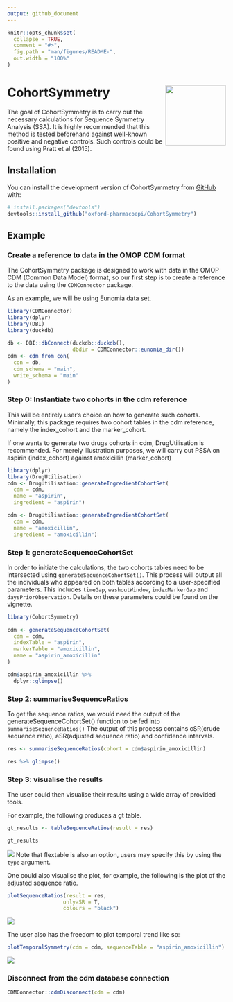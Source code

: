 ```yaml
---
output: github_document
---
```

 
<!-- README.md is generated from README.Rmd. Please edit that file -->
 
```r
knitr::opts_chunk$set(
  collapse = TRUE,
  comment = "#>",
  fig.path = "man/figures/README-",
  out.width = "100%"
)
```
 
# CohortSymmetry <img src="man/figures/CSHex.png" align="right" height="139"/>
 
<!-- badges: start -->
<!-- badges: end -->
 
The goal of CohortSymmetry is to carry out the necessary calculations for Sequence Symmetry Analysis (SSA). It is highly recommended that this method is tested beforehand against well-known positive and negative controls. Such controls could be found using Pratt et al (2015). 
 
## Installation
 
You can install the development version of CohortSymmetry from [GitHub](https://github.com/) with:
 
``` r
# install.packages("devtools")
devtools::install_github("oxford-pharmacoepi/CohortSymmetry")
```
 
## Example
### Create a reference to data in the OMOP CDM format 
The CohortSymmetry package is designed to work with data in the OMOP CDM (Common Data Model) format, so our first step is to create a reference to the data using the `CDMConnector` package.
 
As an example, we will be using Eunomia data set.
```r
library(CDMConnector)
library(dplyr)
library(DBI)
library(duckdb)
 
db <- DBI::dbConnect(duckdb::duckdb(), 
                     dbdir = CDMConnector::eunomia_dir())
cdm <- cdm_from_con(
  con = db,
  cdm_schema = "main",
  write_schema = "main"
)
```
 
### Step 0: Instantiate two cohorts in the cdm reference
This will be entirely user's choice on how to generate such cohorts. Minimally, this package requires two cohort tables in the cdm reference, namely the index_cohort and the marker_cohort.
 
If one wants to generate two drugs cohorts in cdm, DrugUtilisation is recommended. For merely illustration purposes, we will carry out PSSA on aspirin (index_cohort) against amoxicillin (marker_cohort)
 
```r
library(dplyr)
library(DrugUtilisation)
cdm <- DrugUtilisation::generateIngredientCohortSet(
  cdm = cdm, 
  name = "aspirin",
  ingredient = "aspirin")

cdm <- DrugUtilisation::generateIngredientCohortSet(
  cdm = cdm,
  name = "amoxicillin",
  ingredient = "amoxicillin")
```
 
### Step 1: generateSequenceCohortSet
 
In order to initiate the calculations, the two cohorts tables need to be intersected using `generateSequenceCohortSet()`. This process will output all the individuals who appeared on both tables according to a user-specified parameters. This includes `timeGap`, `washoutWindow`, `indexMarkerGap` and `daysPriorObservation`. Details on these parameters could be found on the vignette.
 
```r
library(CohortSymmetry)
 
cdm <- generateSequenceCohortSet(
  cdm = cdm,
  indexTable = "aspirin",
  markerTable = "amoxicillin",
  name = "aspirin_amoxicillin"
)

cdm$aspirin_amoxicillin %>% 
  dplyr::glimpse()
```

### Step 2: summariseSequenceRatios
 
To get the sequence ratios, we would need the output of the generateSequenceCohortSet() function to be fed into `summariseSequenceRatios()` 
The output of this process contains cSR(crude sequence ratio), aSR(adjusted sequence ratio) and confidence intervals.

```r
res <- summariseSequenceRatios(cohort = cdm$aspirin_amoxicillin)
 
res %>% glimpse()
```

### Step 3: visualise the results
 
The user could then visualise their results using a wide array of provided tools.

For example, the following produces a gt table.

```r
gt_results <- tableSequenceRatios(result = res)

gt_results
```

![](./man/figures/README-gt_table.png)
Note that flextable is also an option, users may specify this by using the `type` argument.

One could also visualise the plot, for example, the following is the plot of the adjusted sequence ratio.

```r
plotSequenceRatios(result = res,
                  onlyaSR = T,
                  colours = "black")
```
![](./man/figures/plotSR.png)

The user also has the freedom to plot temporal trend like so:

```r
plotTemporalSymmetry(cdm = cdm, sequenceTable = "aspirin_amoxicillin")
```
![](./man/figures/plot_temporal.png)

### Disconnect from the cdm database connection
```r
CDMConnector::cdmDisconnect(cdm = cdm)
```
